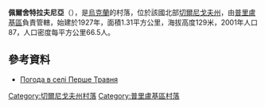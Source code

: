 {{coord|50|38|28|N|32|7|33|E|scale:100000|display=title}}

'''佩爾舍特拉夫尼亞'''（{{lang-uk|Перше Травня}}），是[[烏克蘭|烏克蘭]]的村落，位於該國北部[[切爾尼戈夫州|切爾尼戈夫州]]，由[[普里盧基區|普里盧基區]]負責管轄，始建於1927年，面積1.31平方公里，海拔高度129米，2001年人口87，人口密度每平方公里66.5人。

==參考資料==
* [http://weather.in.ua/ua/chernigovskaja/19990 Погода в селі Перше Травня] {{Wayback|url=http://weather.in.ua/ua/chernigovskaja/19990 |date=20111220134845 }}

[[Category:切爾尼戈夫州村落|Category:切爾尼戈夫州村落]]
[[Category:普里盧基區村落|Category:普里盧基區村落]]


{{Chernihiv-geo-stub}}